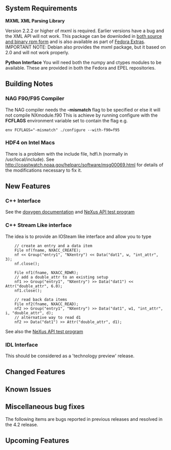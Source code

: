 ==System Requirements==
'''MXML XML Parsing Library'''

Version 2.2.2 or higher of mxml is required. Earlier versions have a bug and the XML API will not work. This package can be downloded in [http://www.easysw.com/~mike/mxml/software.php both source and binary rpm form] and is also available as part of [http://fedoraproject.org/wiki/Extras/UsingExtras Fedora Extras]. IMPORTANT NOTE: Debian also provides the mxml package, but it based on 2.0 and will not work properly.



'''Python Interface'''
You will need both the numpy and ctypes modules to be available.  These are provided in both the Fedora and EPEL repositories.

==Building Notes==
===NAG F90/F95 Compiler===
The NAG compiler needs the '''-mismatch''' flag to be specified or else it will not compile NXmodule.f90 This is achieve by running configure with the '''FCFLAGS''' environment variable set to contain the flag e.g.
<pre>
env FCFLAGS="-mismatch" ./configure --with-f90=f95
</pre>
===HDF4 on Intel Macs===
There is a problem with the include file, hdfi.h (normally in /usr/local/include).  See http://coastwatch.noaa.gov/helparc/software/msg00069.html for details of the modifications necessary to fix it.

==New Features==
===C++ Interface===
See the [http://download.nexusformat.org/doxygen/html/classNeXus_1_1File.html doxygen documentation] and
[http://svn.nexusformat.org/code/branches/4.2/test/napi_test_cpp.cxx NeXus API test program]

===C++ Stream Like interface===
The idea is to provide an IOSteam like interface and allow you to type 
<pre>
    // create an entry and a data item
    File nf(fname, NXACC_CREATE);
    nf << Group("entry1", "NXentry") << Data("dat1", w, "int_attr", 3);
    nf.close();

    File nf1(fname, NXACC_RDWR);
    // add a double_attr to an existing setup
    nf1 >> Group("entry1", "NXentry") >> Data("dat1") << Attr("double_attr", 6.0);
    nf1.close();

    // read back data items
    File nf2(fname, NXACC_READ);
    nf2 >> Group("entry1", "NXentry") >> Data("dat1", w1, "int_attr", i, "double_attr", d);
    // alternative way to read d1
    nf2 >> Data("dat1") >> Attr("double_attr", d1);
</pre>
See also the [http://svn.nexusformat.org/code/branches/4.2/test/napi_test_cpp.cxx NeXus API test program]

===IDL Interface===
This should be considered as a 'technology preview' release.

==Changed Features==

==Known Issues==

==Miscellaneous bug fixes==
The following items are bugs reported in previous releases and resolved in
the 4.2 release.

==Upcoming Features==